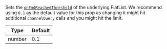 Sets the [`onEndReachedThreshold`](https://reactnative.dev/docs/flatlist#onendreachedthreshold) of the underlying FlatList. We recommend using `0.1` as the default value for this prop as changing it might hit additional `channelQuery` calls and you might hit the limit.

| Type   | Default |
| ------ | ------- |
| number | 0.1     |
